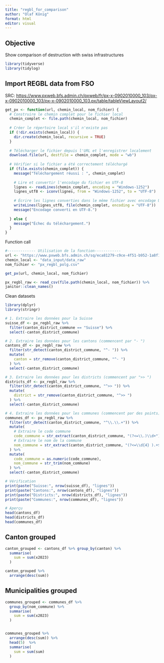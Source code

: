 ```yaml
---
title: "regbl_for_comparison"
author: "Olaf König"
format: html
editor: visual
---
```


## Objective

Show comparison of destruction with swiss infrastructures

```r

library(tidyverse)
library(tidylog)
```

## Import REGBL data from FSO

SRC: <https://www.pxweb.bfs.admin.ch/pxweb/fr/px-x-0902010000_103/px-x-0902010000_103/px-x-0902010000_103.px/table/tableViewLayout2/>

```r

get_px <- function(url, chemin_local, nom_fichier) {
  # Construire le chemin complet pour le fichier local
  chemin_complet <- file.path(chemin_local, nom_fichier)
  
  # Créer le répertoire local s'il n'existe pas
  if (!dir.exists(chemin_local)) {
    dir.create(chemin_local, recursive = TRUE)
  }
  
  # Télécharger le fichier depuis l'URL et l'enregistrer localement
  download.file(url, destfile = chemin_complet, mode = "wb")
  
  # Vérifier si le fichier a été correctement téléchargé
  if (file.exists(chemin_complet)) {
    message("Téléchargement réussi : ", chemin_complet)
    
    # Lire et convertir l'encodage du fichier en UTF-8
    lignes <- readLines(chemin_complet, encoding = "Windows-1252")
    lignes_utf8 <- iconv(lignes, from = "Windows-1252", to = "UTF-8")
    
    # Écrire les lignes converties dans le même fichier avec encodage UTF-8
    writeLines(lignes_utf8, file(chemin_complet, encoding = "UTF-8"))
    message("Encodage converti en UTF-8.")
    
  } else {
    message("Échec du téléchargement.")
  }
}
```

Function call

```r

#------------- Utilisation de la fonction------------
url <- "https://www.pxweb.bfs.admin.ch/sq/eca81279-c9ce-4f51-b952-1a8f194c7db6"
chemin_local <- "data_input/data_raw"
nom_fichier <- "px_regbl_polg.csv"

get_px(url, chemin_local, nom_fichier)

px_regbl_raw <- read_csv(file.path(chemin_local, nom_fichier)) %>%
janitor::clean_names()
```

Clean datasets

```r

library(dplyr)
library(stringr)

# 1. Extraire les données pour la Suisse
suisse_df <- px_regbl_raw %>%
  filter(canton_district_commune == "Suisse") %>%
  select(-canton_district_commune)

# 2. Extraire les données pour les cantons (commencent par "- ")
cantons_df <- px_regbl_raw %>%
  filter(str_detect(canton_district_commune, "^- ")) %>%
  mutate(
    canton = str_remove(canton_district_commune, "^- ")
  ) %>%
  select(-canton_district_commune)

# 3. Extraire les données pour les districts (commencent par ">> ")
districts_df <- px_regbl_raw %>%
  filter(str_detect(canton_district_commune, "^>> ")) %>%
  mutate(
    district = str_remove(canton_district_commune, "^>> ")
  ) %>%
  select(-canton_district_commune)

# 4. Extraire les données pour les communes (commencent par des points)
communes_df <- px_regbl_raw %>%
  filter(str_detect(canton_district_commune, "^\\.\\.+")) %>%
  mutate(
    # Extraire le code commune
    code_commune = str_extract(canton_district_commune, "(?<=\\.)\\d+"),
    # Extraire le nom de la commune
    nom_commune = str_extract(canton_district_commune, "(?<=\\d{4} ).+$")
  ) %>%
  mutate(
    code_commune = as.numeric(code_commune),
    nom_commune = str_trim(nom_commune)
  ) %>%
  select(-canton_district_commune)

# Vérification
print(paste("Suisse:", nrow(suisse_df), "lignes"))
print(paste("Cantons:", nrow(cantons_df), "lignes"))
print(paste("Districts:", nrow(districts_df), "lignes"))
print(paste("Communes:", nrow(communes_df), "lignes"))

# Aperçu
head(cantons_df)
head(districts_df)
head(communes_df)
```

## Canton grouped 

```r

canton_grouped <- cantons_df %>% group_by(canton) %>% 
  summarise(
    sum = sum(x2023)
  )

canton_grouped %>% 
  arrange(desc(sum))
```

## Municipalities grouped

```r

communes_grouped <- communes_df %>% 
  group_by(nom_commune) %>% 
  summarise(
    sum = sum(x2023)
  )


communes_grouped %>% 
  arrange(desc(sum)) %>% 
  head(5)  %>% 
  summarise(
    sum = sum(sum)
  )
```
